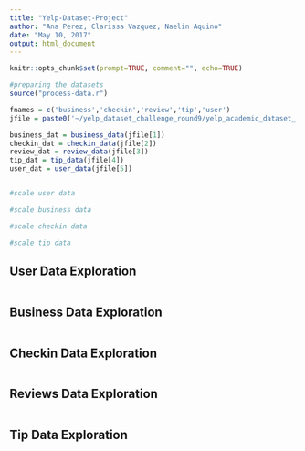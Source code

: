 ```yaml
---
title: "Yelp-Dataset-Project"
author: "Ana Perez, Clarissa Vazquez, Naelin Aquino"
date: "May 10, 2017"
output: html_document
---
```


```r
knitr::opts_chunk$set(prompt=TRUE, comment="", echo=TRUE)
```

```r
#preparing the datasets
source("process-data.r")

fnames = c('business','checkin','review','tip','user')
jfile = paste0('~/yelp_dataset_challenge_round9/yelp_academic_dataset_',fnames,'.json')

business_dat = business_data(jfile[1])
checkin_dat = checkin_data(jfile[2])
review_dat = review_data(jfile[3])
tip_dat = tip_data(jfile[4])
user_dat = user_data(jfile[5])


#scale user data

#scale business data

#scale checkin data

#scale tip data
```

## User Data Exploration

```r

```

## Business Data Exploration

```r

```

## Checkin Data Exploration

```r

```

## Reviews Data Exploration

```r

```

## Tip Data Exploration




